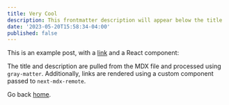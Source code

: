 ```yaml
---
title: Very Cool
description: This frontmatter description will appear below the title
date: '2023-05-20T15:58:34-04:00'
published: false
---
```


This is an example post, with a [link](https://nextjs.org) and a React component:

<TestComponent name="next-mdx-remote" />

The title and description are pulled from the MDX file and processed using `gray-matter`. Additionally, links are rendered using a custom component passed to `next-mdx-remote`.

Go back [home](/).
